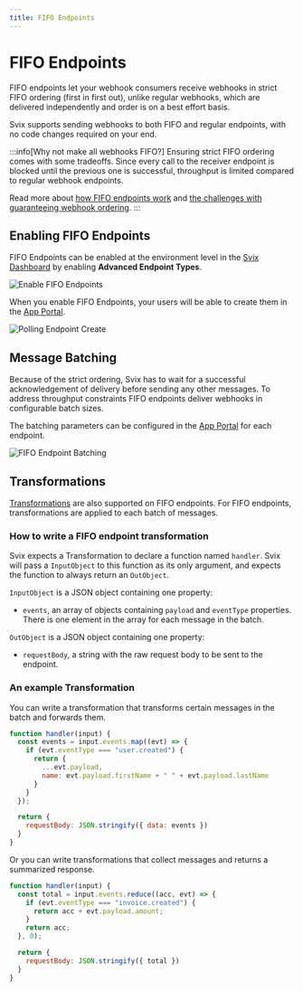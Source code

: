 ```yaml
---
title: FIFO Endpoints
---
```


# FIFO Endpoints

FIFO endpoints let your webhook consumers receive webhooks in strict FIFO ordering (first in first out), unlike regular webhooks, which are delivered independently and order is on a best effort basis.

Svix supports sending webhooks to both FIFO and regular endpoints, with no code changes required on your end. 

:::info[Why not make all webhooks FIFO?]
Ensuring strict FIFO ordering comes with some tradeoffs. Since every call to the receiver endpoint is blocked until the previous one is successful, throughput is limited compared to regular webhook endpoints. 

Read more about [how FIFO endpoints work](https://www.svix.com/blog/guaranteeing-webhook-ordering/) and [the challenges with guaranteeing webhook ordering](https://www.svix.com/blog/guaranteeing-webhook-ordering/).
:::


## Enabling FIFO Endpoints
FIFO Endpoints can be enabled at the environment level in the [Svix Dashboard](https://dashboard.svix.com/settings/organization/general-settings) by enabling **Advanced Endpoint Types**.

![Enable FIFO Endpoints](../img/advanced-endpoints-setting.png)


When you enable FIFO Endpoints, your users will be able to create them in the [App Portal](/app-portal).

![Polling Endpoint Create](../img/fifo-endpoint-create.png)

## Message Batching
Because of the strict ordering, Svix has to wait for a successful acknowledgement of delivery before sending any other messages. To address throughput constraints FIFO endpoints deliver webhooks in configurable batch sizes.

The batching parameters can be configured in the [App Portal](/app-portal) for each endpoint. 

![FIFO Endpoint Batching](../img/fifo-endpoint-batching.png)

## Transformations
[Transformations](/transformations) are also supported on FIFO endpoints. For FIFO endpoints, transformations are applied to each batch of messages.

### How to write a FIFO endpoint transformation
Svix expects a Transformation to declare a function named `handler`. Svix will pass a `InputObject` to this function as its only argument, and expects the function to always return an `OutObject`.

`InputObject` is a JSON object containing one property:

- `events`, an array of objects containing `payload` and `eventType` properties. There is one element in the array for each message in the batch.

`OutObject` is a JSON object containing one property:

- `requestBody`, a string with the raw request body to be sent to the endpoint.

### An example Transformation

You can write a transformation that transforms certain messages in the batch and forwards them. 

```js
function handler(input) {
  const events = input.events.map((evt) => {
    if (evt.eventType === "user.created") {
      return {
        ...evt.payload,
        name: evt.payload.firstName + " " + evt.payload.lastName
      }
    }
  });

  return {
    requestBody: JSON.stringify({ data: events })
  }
}
```

Or you can write transformations that collect messages and returns a summarized response. 

```js
function handler(input) {
  const total = input.events.reduce((acc, evt) => {
    if (evt.eventType === "invoice.created") {
      return acc + evt.payload.amount;
    }
    return acc;
  }, 0);

  return {
    requestBody: JSON.stringify({ total })
  }
}
```